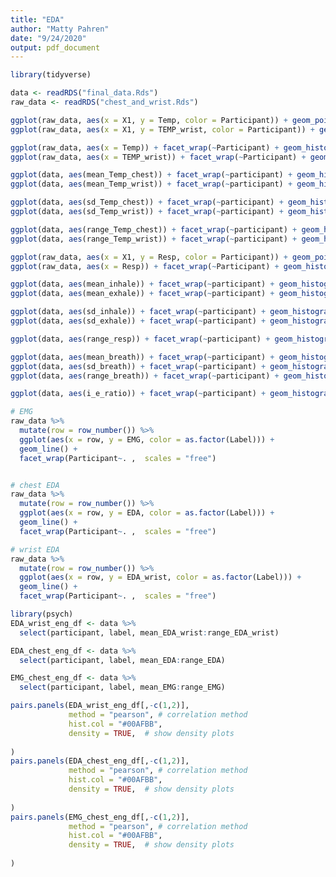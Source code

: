 ```yaml
---
title: "EDA"
author: "Matty Pahren"
date: "9/24/2020"
output: pdf_document
---
```


```r
library(tidyverse)

```

```r
data <- readRDS("final_data.Rds")
raw_data <- readRDS("chest_and_wrist.Rds")
```



```r
ggplot(raw_data, aes(x = X1, y = Temp, color = Participant)) + geom_point()
ggplot(raw_data, aes(x = X1, y = TEMP_wrist, color = Participant)) + geom_point()

ggplot(raw_data, aes(x = Temp)) + facet_wrap(~Participant) + geom_histogram()
ggplot(raw_data, aes(x = TEMP_wrist)) + facet_wrap(~Participant) + geom_histogram()
```

```r
ggplot(data, aes(mean_Temp_chest)) + facet_wrap(~participant) + geom_histogram()
ggplot(data, aes(mean_Temp_wrist)) + facet_wrap(~participant) + geom_histogram()

ggplot(data, aes(sd_Temp_chest)) + facet_wrap(~participant) + geom_histogram()
ggplot(data, aes(sd_Temp_wrist)) + facet_wrap(~participant) + geom_histogram()

ggplot(data, aes(range_Temp_chest)) + facet_wrap(~participant) + geom_histogram()
ggplot(data, aes(range_Temp_wrist)) + facet_wrap(~participant) + geom_histogram()
```


```r
ggplot(raw_data, aes(x = X1, y = Resp, color = Participant)) + geom_point()
ggplot(raw_data, aes(x = Resp)) + facet_wrap(~Participant) + geom_histogram()
```


```r
ggplot(data, aes(mean_inhale)) + facet_wrap(~participant) + geom_histogram()
ggplot(data, aes(mean_exhale)) + facet_wrap(~participant) + geom_histogram()

ggplot(data, aes(sd_inhale)) + facet_wrap(~participant) + geom_histogram()
ggplot(data, aes(sd_exhale)) + facet_wrap(~participant) + geom_histogram()

ggplot(data, aes(range_resp)) + facet_wrap(~participant) + geom_histogram()

ggplot(data, aes(mean_breath)) + facet_wrap(~participant) + geom_histogram()
ggplot(data, aes(sd_breath)) + facet_wrap(~participant) + geom_histogram()
ggplot(data, aes(range_breath)) + facet_wrap(~participant) + geom_histogram()

ggplot(data, aes(i_e_ratio)) + facet_wrap(~participant) + geom_histogram()
```

```r
# EMG
raw_data %>% 
  mutate(row = row_number()) %>% 
  ggplot(aes(x = row, y = EMG, color = as.factor(Label))) + 
  geom_line() + 
  facet_wrap(Participant~. ,  scales = "free")


# chest EDA
raw_data %>% 
  mutate(row = row_number()) %>% 
  ggplot(aes(x = row, y = EDA, color = as.factor(Label))) + 
  geom_line() + 
  facet_wrap(Participant~. ,  scales = "free")

# wrist EDA
raw_data %>% 
  mutate(row = row_number()) %>% 
  ggplot(aes(x = row, y = EDA_wrist, color = as.factor(Label))) + 
  geom_line() + 
  facet_wrap(Participant~. ,  scales = "free")
```

```r
library(psych)
EDA_wrist_eng_df <- data %>% 
  select(participant, label, mean_EDA_wrist:range_EDA_wrist) 

EDA_chest_eng_df <- data %>% 
  select(participant, label, mean_EDA:range_EDA) 

EMG_chest_eng_df <- data %>% 
  select(participant, label, mean_EMG:range_EMG) 

pairs.panels(EDA_wrist_eng_df[,-c(1,2)], 
             method = "pearson", # correlation method
             hist.col = "#00AFBB",
             density = TRUE,  # show density plots
             
)
pairs.panels(EDA_chest_eng_df[,-c(1,2)], 
             method = "pearson", # correlation method
             hist.col = "#00AFBB",
             density = TRUE,  # show density plots
             
)
pairs.panels(EMG_chest_eng_df[,-c(1,2)], 
             method = "pearson", # correlation method
             hist.col = "#00AFBB",
             density = TRUE,  # show density plots
             
)
```



